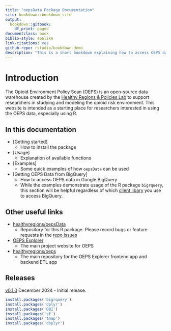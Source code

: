 ```yaml
--- 
title: "oepsData Package Documentation"
site: bookdown::bookdown_site
output: 
  bookdown::gitbook:
    df_print: paged
documentclass: book
biblio-style: apalike
link-citations: yes
github-repo: rstudio/bookdown-demo
description: "This is a short bookdown explaining how to access OEPS data through R and showing off a few potential uses."
---
```


# Introduction

The Opioid Environment Policy Scan (OEPS) is an open-source data warehouse created by the [Healthy Regions & Policies Lab](https://healthyregions.org/) to support researchers in studying and modeling the opioid risk environment. This website is intended as a starting place for researchers interested in using the OEPS data, especially using R.

## In this documentation

- [Getting started]
  - How to install the package
- [Usage]
  - Explanation of available functions
- [Examples]
  - Some quick examples of how `oepsData` can be used
- [Getting OEPS Data from BigQuery]
  - How to access OEPS data in Google BigQuery
  - While the examples demonstrate usage of the R package `bigrquery`, this section will be helpful regardless of which [client libary](https://cloud.google.com/bigquery/docs/reference/libraries) you use to access BigQuery.

## Other useful links

- [healthyregions/oepsData](https://github.com/healthyregions/oepsdata)
  - Repository for this R package. Please record bugs or feature requests in the [repo issues](https://github.com/healthyregions/oepsdata)
- [OEPS Explorer](https://oeps.healthyregions.org/)
  - The main project website for OEPS
- [healthyregions/oeps](https://github.com/healthyregions/oeps)
  - The main repository for the OEPS Explorer frontend app and backend ETL app

## Releases

[v0.1.0](https://github.com/healthyregions/oepsData/releases/tag/v0.1.0) December 2024 - Initial release.

```r
install.packages('bigrquery')
install.packages('dplyr')
install.packages('DBI')
install.packages('sf')
install.packages('tmap')
install.packages('dbplyr')
```

